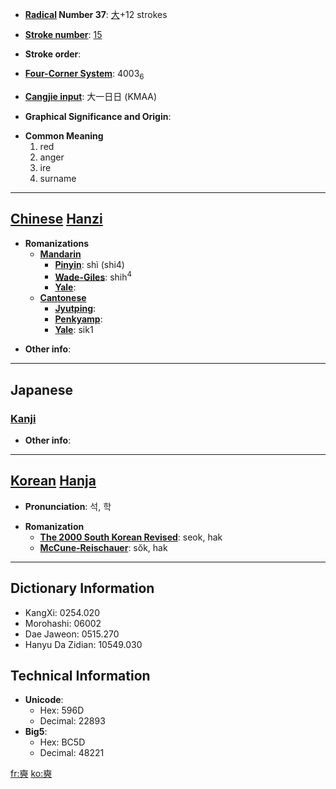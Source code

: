 * '''[[Wiktionary:Chinese radical index| Radical]] Number 37''': [[Wiktionary:Chinese radical index 大|大]]+12 strokes

* '''[[Wiktionary:Chinese total strokes index|Stroke number]]''': [[Wiktionary:Chinese total strokes index 15|15]]

* '''Stroke order''': 

* '''[[Wiktionary:Chinese four corner index|Four-Corner System]]''': 4003<sub>6</sub>

* '''[[Wiktionary:Chinese Cangjie index|Cangjie input]]''': 大一日日 (KMAA)

* '''Graphical Significance and Origin''': 

* '''Common Meaning'''
*#red
*# anger
*# ire
*# surname


----

== [[Chinese]] [[Hanzi]] ==

* '''Romanizations'''
** '''[[Mandarin]]'''
*** '''[[Pinyin]]''': shì (shi4)
*** '''[[Wade-Giles]]''': shih<sup>4</sup>
*** '''[[Yale]]''': 
** '''[[Cantonese]]'''
*** '''[[Jyutping]]''':
*** '''[[Penkyamp]]''': 
*** '''[[Yale]]''': sik1

* '''Other info''': 

----

==Japanese==
===[[Kanji]]===
{{kanji|on readings=[[せき]] (seki), [[しゃく]] (shaku), [[かく]] (kaku), [[きゃく]] (kyaku)
|kun readings=[[さかん]] (sakan), [[いかるさま]] (ikarusama)
}}

* '''Other info''':  

----

== [[Korean]] [[Hanja]] ==

* '''Pronunciation''': 석, 학

* '''Romanization'''
** '''[[The 2000 South Korean Revised Romanization|The 2000 South Korean Revised]]''': seok, hak
** '''[[McCune-Reischauer]]''': sŏk, hak

----

== Dictionary Information ==

* KangXi: 0254.020
* Morohashi: 06002
* Dae Jaweon: 0515.270
* Hanyu Da Zidian: 10549.030

== Technical Information ==

* '''Unicode''':
** Hex: 596D
** Decimal: 22893
* '''Big5''':
** Hex: BC5D
** Decimal: 48221

[[fr:奭]]
[[ko:奭]]